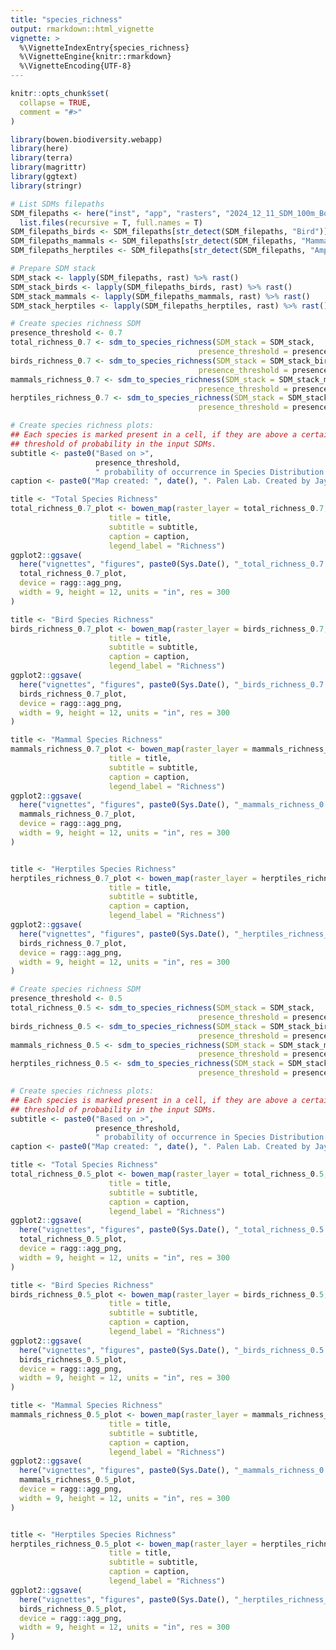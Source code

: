 ```yaml
---
title: "species_richness"
output: rmarkdown::html_vignette
vignette: >
  %\VignetteIndexEntry{species_richness}
  %\VignetteEngine{knitr::rmarkdown}
  %\VignetteEncoding{UTF-8}
---
```


```r
knitr::opts_chunk$set(
  collapse = TRUE,
  comment = "#>"
)
```

```r
library(bowen.biodiversity.webapp)
library(here)
library(terra)
library(magrittr)
library(ggtext)
library(stringr)
```

```r
# List SDMs filepaths
SDM_filepaths <- here("inst", "app", "rasters", "2024_12_11_SDM_100m_Bowen_Island") %>%
  list.files(recursive = T, full.names = T)
SDM_filepaths_birds <- SDM_filepaths[str_detect(SDM_filepaths, "Bird")]
SDM_filepaths_mammals <- SDM_filepaths[str_detect(SDM_filepaths, "Mammal")]
SDM_filepaths_herptiles <- SDM_filepaths[str_detect(SDM_filepaths, "Amphibian|Reptile")]

# Prepare SDM stack
SDM_stack <- lapply(SDM_filepaths, rast) %>% rast()
SDM_stack_birds <- lapply(SDM_filepaths_birds, rast) %>% rast()
SDM_stack_mammals <- lapply(SDM_filepaths_mammals, rast) %>% rast()
SDM_stack_herptiles <- lapply(SDM_filepaths_herptiles, rast) %>% rast()
```

```r
# Create species richness SDM 
presence_threshold <- 0.7
total_richness_0.7 <- sdm_to_species_richness(SDM_stack = SDM_stack,
                                          presence_threshold = presence_threshold)
birds_richness_0.7 <- sdm_to_species_richness(SDM_stack = SDM_stack_birds,
                                          presence_threshold = presence_threshold)
mammals_richness_0.7 <- sdm_to_species_richness(SDM_stack = SDM_stack_mammals,
                                          presence_threshold = presence_threshold)
herptiles_richness_0.7 <- sdm_to_species_richness(SDM_stack = SDM_stack_herptiles,
                                          presence_threshold = presence_threshold)

# Create species richness plots: 
## Each species is marked present in a cell, if they are above a certain 
## threshold of probability in the input SDMs. 
subtitle <- paste0("Based on >", 
                   presence_threshold,
                   " probability of occurrence in Species Distribution Models.")
caption <- paste0("Map created: ", date(), ". Palen Lab. Created by Jay Matsushiba (jmatsush@sfu.ca)")

title <- "Total Species Richness"
total_richness_0.7_plot <- bowen_map(raster_layer = total_richness_0.7,
                      title = title,
                      subtitle = subtitle,
                      caption = caption,
                      legend_label = "Richness")
ggplot2::ggsave(
  here("vignettes", "figures", paste0(Sys.Date(), "_total_richness_0.7.png")),
  total_richness_0.7_plot,
  device = ragg::agg_png,
  width = 9, height = 12, units = "in", res = 300
)

title <- "Bird Species Richness"
birds_richness_0.7_plot <- bowen_map(raster_layer = birds_richness_0.7,
                      title = title,
                      subtitle = subtitle,
                      caption = caption,
                      legend_label = "Richness")
ggplot2::ggsave(
  here("vignettes", "figures", paste0(Sys.Date(), "_birds_richness_0.7.png")),
  birds_richness_0.7_plot,
  device = ragg::agg_png,
  width = 9, height = 12, units = "in", res = 300
)

title <- "Mammal Species Richness"
mammals_richness_0.7_plot <- bowen_map(raster_layer = mammals_richness_0.7,
                      title = title,
                      subtitle = subtitle,
                      caption = caption,
                      legend_label = "Richness")
ggplot2::ggsave(
  here("vignettes", "figures", paste0(Sys.Date(), "_mammals_richness_0.7.png")),
  mammals_richness_0.7_plot,
  device = ragg::agg_png,
  width = 9, height = 12, units = "in", res = 300
)


title <- "Herptiles Species Richness"
herptiles_richness_0.7_plot <- bowen_map(raster_layer = herptiles_richness_0.7,
                      title = title,
                      subtitle = subtitle,
                      caption = caption,
                      legend_label = "Richness")
ggplot2::ggsave(
  here("vignettes", "figures", paste0(Sys.Date(), "_herptiles_richness_0.7.png")),
  birds_richness_0.7_plot,
  device = ragg::agg_png,
  width = 9, height = 12, units = "in", res = 300
)
```


```r
# Create species richness SDM 
presence_threshold <- 0.5
total_richness_0.5 <- sdm_to_species_richness(SDM_stack = SDM_stack,
                                          presence_threshold = presence_threshold)
birds_richness_0.5 <- sdm_to_species_richness(SDM_stack = SDM_stack_birds,
                                          presence_threshold = presence_threshold)
mammals_richness_0.5 <- sdm_to_species_richness(SDM_stack = SDM_stack_mammals,
                                          presence_threshold = presence_threshold)
herptiles_richness_0.5 <- sdm_to_species_richness(SDM_stack = SDM_stack_herptiles,
                                          presence_threshold = presence_threshold)

# Create species richness plots: 
## Each species is marked present in a cell, if they are above a certain 
## threshold of probability in the input SDMs. 
subtitle <- paste0("Based on >", 
                   presence_threshold,
                   " probability of occurrence in Species Distribution Models.")
caption <- paste0("Map created: ", date(), ". Palen Lab. Created by Jay Matsushiba (jmatsush@sfu.ca)")

title <- "Total Species Richness"
total_richness_0.5_plot <- bowen_map(raster_layer = total_richness_0.5,
                      title = title,
                      subtitle = subtitle,
                      caption = caption,
                      legend_label = "Richness")
ggplot2::ggsave(
  here("vignettes", "figures", paste0(Sys.Date(), "_total_richness_0.5.png")),
  total_richness_0.5_plot,
  device = ragg::agg_png,
  width = 9, height = 12, units = "in", res = 300
)

title <- "Bird Species Richness"
birds_richness_0.5_plot <- bowen_map(raster_layer = birds_richness_0.5,
                      title = title,
                      subtitle = subtitle,
                      caption = caption,
                      legend_label = "Richness")
ggplot2::ggsave(
  here("vignettes", "figures", paste0(Sys.Date(), "_birds_richness_0.5.png")),
  birds_richness_0.5_plot,
  device = ragg::agg_png,
  width = 9, height = 12, units = "in", res = 300
)

title <- "Mammal Species Richness"
mammals_richness_0.5_plot <- bowen_map(raster_layer = mammals_richness_0.5,
                      title = title,
                      subtitle = subtitle,
                      caption = caption,
                      legend_label = "Richness")
ggplot2::ggsave(
  here("vignettes", "figures", paste0(Sys.Date(), "_mammals_richness_0.5.png")),
  mammals_richness_0.5_plot,
  device = ragg::agg_png,
  width = 9, height = 12, units = "in", res = 300
)


title <- "Herptiles Species Richness"
herptiles_richness_0.5_plot <- bowen_map(raster_layer = herptiles_richness_0.5,
                      title = title,
                      subtitle = subtitle,
                      caption = caption,
                      legend_label = "Richness")
ggplot2::ggsave(
  here("vignettes", "figures", paste0(Sys.Date(), "_herptiles_richness_0.5.png")),
  birds_richness_0.5_plot,
  device = ragg::agg_png,
  width = 9, height = 12, units = "in", res = 300
)
```
